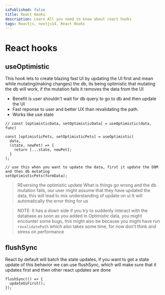 ```yaml
---
isPublished: false
title: React Hooks
description: Learn All you need to know about react hooks
tags: Reactjs, nextjs14, React Hooks
---
```


# React hooks

## useOptimistic

This hook lets to create blazing fast UI by updating the UI first and mean while mutating(making changes) the db, its being optimistic that mutating the db will work, if the mutation fails it removes the data from the UI

- Benefit is user shouldn't wait for db query to go to db and then update the UI
- Fast reponse to user and better UX than revalidating the path.
- Works like use state

```tsx
// const [optimisticData, setOptimisticData] = useOptimistic(data, func)

const [optimisticPets, setOptimisticPets] = useOptimistic(
  data,
  (state, newPet) => {
    return [...state, newPet];
  }
);

// use this when you want to update the data, first it update the DOM and then db mutating
setOptimisticPets(formData);
```

> REversing the optimistic update
> What is things go wrong and the db mutation fails, our user might assume that they have updated the data, this will lead to mis understanding of update on ui
> It will automatically the error thing for us

> NOTE: It has a down side if you try to suddenly interact with the database as soon as you added in Optimistic data, you might encounter some bugs, this might also be because you might have run `revalidatePath` which also takes some time, for now don't think and stress on performance

## flushSync

React by default will batch the state updates, if you want to get a state update of this behavior we can use flushSync, which will make sure that it updates first and then other react updates are done

```tsx
flushSync(() => {
  updateUiFirst();
});
```

